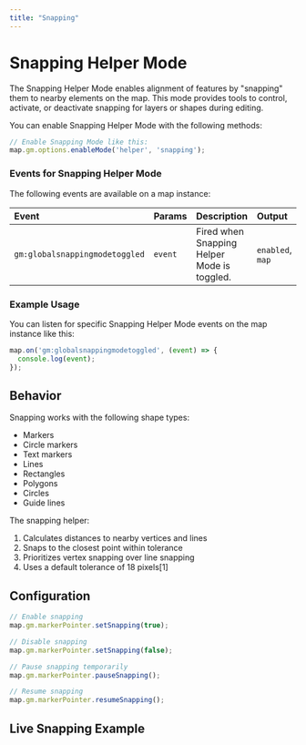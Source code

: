 ```yaml
---
title: "Snapping"
---
```


# Snapping Helper Mode

The Snapping Helper Mode enables alignment of features by "snapping" them to nearby elements on the map. This mode provides tools to control, activate, or deactivate snapping for layers or shapes during editing.

You can enable Snapping Helper Mode with the following methods:

```js
// Enable Snapping Mode like this:
map.gm.options.enableMode('helper', 'snapping');
```

### Events for Snapping Helper Mode

The following events are available on a map instance:

| Event                      | Params  | Description                            | Output                        |
|:---------------------------| :-------| :------------------------------------- | :-----------------------------|
| `gm:globalsnappingmodetoggled` | `event` | Fired when Snapping Helper Mode is toggled. | `enabled`, `map`     |

### Example Usage

You can listen for specific Snapping Helper Mode events on the map instance like this:

```js
map.on('gm:globalsnappingmodetoggled', (event) => {
  console.log(event);
});
```

## Behavior

Snapping works with the following shape types:
- Markers
- Circle markers
- Text markers
- Lines
- Rectangles
- Polygons
- Circles
- Guide lines

The snapping helper:
1. Calculates distances to nearby vertices and lines
2. Snaps to the closest point within tolerance
3. Prioritizes vertex snapping over line snapping
4. Uses a default tolerance of 18 pixels[1]

## Configuration

```js
// Enable snapping
map.gm.markerPointer.setSnapping(true);

// Disable snapping
map.gm.markerPointer.setSnapping(false);

// Pause snapping temporarily
map.gm.markerPointer.pauseSnapping();

// Resume snapping
map.gm.markerPointer.resumeSnapping();
```

## Live Snapping Example

<BrowserOnlyGmMap
  gmOptions={helperSnappingOptions}
  features={features} />
